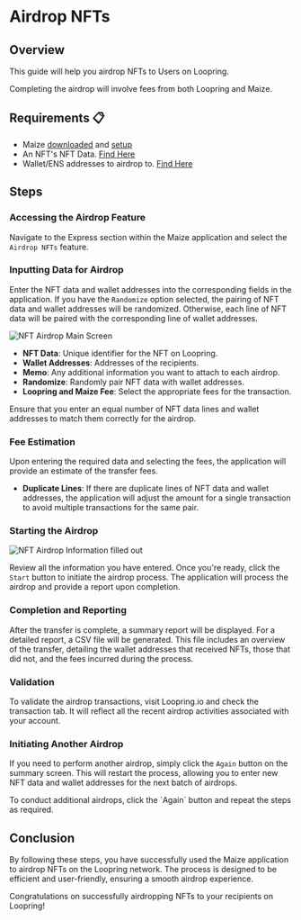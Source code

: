 
# Airdrop NFTs

## Overview

This guide will help you airdrop NFTs to Users on Loopring.

<Callout type="info" emoji="📘">
  Completing the airdrop will involve fees from both Loopring and Maize.
</Callout>

## Requirements 📋

- Maize [downloaded](../download-maize) and [setup](../setup-maize)
- An NFT's NFT Data. [Find Here](../lookups)
- Wallet/ENS addresses to airdrop to. [Find Here](../lookups/holders-from-nft-data)

## Steps

<Steps>

### Accessing the Airdrop Feature

Navigate to the Express section within the Maize application and select the `Airdrop NFTs` feature.

### Inputting Data for Airdrop

Enter the NFT data and wallet addresses into the corresponding fields in the application. If you have the `Randomize` option selected, the pairing of NFT data and wallet addresses will be randomized. Otherwise, each line of NFT data will be paired with the corresponding line of wallet addresses.

![NFT Airdrop Main Screen](/images/tutorials/airdropNfts/mainScreen.png)

- **NFT Data**: Unique identifier for the NFT on Loopring.
- **Wallet Addresses**: Addresses of the recipients.
- **Memo**: Any additional information you want to attach to each airdrop.
- **Randomize**: Randomly pair NFT data with wallet addresses.
- **Loopring and Maize Fee**: Select the appropriate fees for the transaction.
  
<Callout type="warning" emoji="💡">
Ensure that you enter an equal number of NFT data lines and wallet addresses to match them correctly for the airdrop.
</Callout>

### Fee Estimation

Upon entering the required data and selecting the fees, the application will provide an estimate of the transfer fees. 

- **Duplicate Lines**: If there are duplicate lines of NFT data and wallet addresses, the application will adjust the amount for a single transaction to avoid multiple transactions for the same pair.

### Starting the Airdrop

![NFT Airdrop Information filled out](/images/tutorials/airdropNfts/completed.png)

Review all the information you have entered. Once you're ready, click the `Start` button to initiate the airdrop process. The application will process the airdrop and provide a report upon completion.

### Completion and Reporting

After the transfer is complete, a summary report will be displayed. For a detailed report, a CSV file will be generated. This file includes an overview of the transfer, detailing the wallet addresses that received NFTs, those that did not, and the fees incurred during the process.

<ImageStacking image1="/images/tutorials/airdropNfts/excelFile.png" image2="/images/tutorials/airdropNfts/summaryReport.png" />

### Validation

To validate the airdrop transactions, visit Loopring.io and check the transaction tab. It will reflect all the recent airdrop activities associated with your account.

### Initiating Another Airdrop

If you need to perform another airdrop, simply click the `Again` button on the summary screen. This will restart the process, allowing you to enter new NFT data and wallet addresses for the next batch of airdrops.

<Callout type="info" emoji="🔄">
  To conduct additional airdrops, click the `Again` button and repeat the steps as required.
</Callout>

## Conclusion

By following these steps, you have successfully used the Maize application to airdrop NFTs on the Loopring network. The process is designed to be efficient and user-friendly, ensuring a smooth airdrop experience.

<Callout type="success" emoji="🎉">
Congratulations on successfully airdropping NFTs to your recipients on Loopring!
</Callout>

  </Steps>
